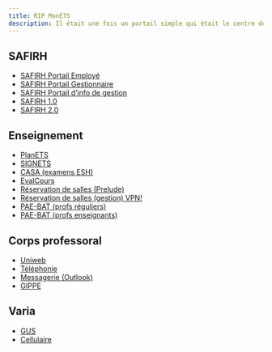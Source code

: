 ```yaml
---
title: RIP MonÉTS
description: Il était une fois un portail simple qui était le centre de l'université pour les enseignants.
---
```


## SAFIRH

- [SAFIRH Portail Employé](https://safirh.etsmtl.ca/cgi-bin/etsEpl.pl)
- [SAFIRH Portail Gestionnaire](https://safirh.etsmtl.ca/cgi-bin/etsGes.pl)
- [SAFIRH Portail d'info de gestion](https://safirh.etsmtl.ca/dbweb-ets/)
- [SAFIRH 1.0](https://safirh.etsmtl.ca/cgi-bin/etsForms.pl)
- [SAFIRH 2.0](https://safirh.etsmtl.ca/safirh2/production/safirh/accueil)

## Enseignement

- [PlanETS](https://planets.etsmtl.ca/)
- [SIGNETS](https://signets.etsmtl.ca/)
- [CASA (examens ESH)](https://casa.etsmtl.ca/)
- [EvalCours](https://evalcours.etsmtl.ca/)
- [Réservation de salles (Prelude)](https://prelude.etsmtl.ca/)
- [Réservation de salles (gestion) VPN!](https://reservlocaux-gestion.etsmtl.ca/)
- [PAE-BAT (profs réguliers)](https://pae.etsmtl.ca/)
- [PAE-BAT (profs enseignants)](https://eenseignant.etsmtl.ca/PB)

## Corps professoral

- [Uniweb](http://uniweb.etsmtl.ca/)
- [Téléphonie](https://telephonie.etsmtl.ca/)
- [Messagerie (Outlook)](https://outlook.etsmtl.ca/)
- [GIPPE](https://gippe.etsmtl.ca/)

## Varia

- [GUS](https://gus.etsmtl.ca/)
- [Cellulaire](https://cellulaire.etsmtl.ca/)

